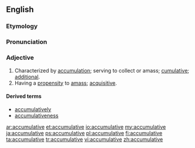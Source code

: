 ==English==

===Etymology===
{{suffix|accumulate|ive}}

===Pronunciation===
{{a|US}} {{IPA|/ə.ˈkjum.jə.ˌleɪ.tɪv/|/ə.ˈkjum.jə.ˌlə.tɪv/}}

===Adjective===
{{en-adj}}

# Characterized by [[accumulation]]; serving to collect or amass; [[cumulative]]; [[additional]].
# Having a [[propensity]] to [[amass]]; [[acquisitive]].

====Derived terms====
* [[accumulatively]]
* [[accumulativeness]]

[[ar:accumulative]]
[[et:accumulative]]
[[io:accumulative]]
[[my:accumulative]]
[[ja:accumulative]]
[[ps:accumulative]]
[[pl:accumulative]]
[[fi:accumulative]]
[[ta:accumulative]]
[[tr:accumulative]]
[[vi:accumulative]]
[[zh:accumulative]]